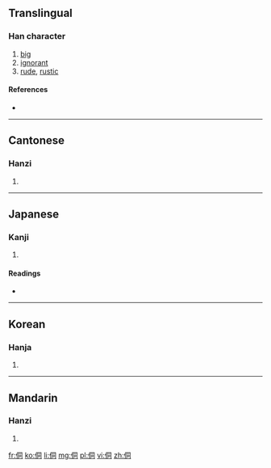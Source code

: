 ==Translingual==

===Han character===
{{Han char|rn=9|rad=人|as=06|sn=8|four=2722<sub>0</sub>|canj=人月一口 (OBMR)|ids=⿰[[亻]][[同]]}}

# [[big]]
# [[ignorant]]
# [[rude]], [[rustic]]

====References====
* {{Han ref|kx=0102.120|dkj=00601|dj=0216.100|hdz=10148.020|uh=4F97|ud=20375|bh=CBBE|bd=52158}}

----

==Cantonese==

===Hanzi===
{{yue-hanzi|jyut=|y=dung6, tung4}}

# {{defn|lang=yue|sort=人06}}

----

==Japanese==

===Kanji===
{{ja-kanji|grade=|rs=人06}}

# {{defn|lang=ja|sort=人06}}

====Readings====
* {{ja-readings|on=[[とう]] (tō), [[つ]] (tsu), [[ず]] (zu), [[どう]] (dō)|kun=[[おろか]] (oroka), [[いたむ]] (itamu), [[かたち]] (katachi), [[なほい]] (nahoi), [[まこと]] (makoto), [[つつしむ]] (tsutsushimu)}}

----

==Korean==

===Hanja===
{{ko-hanja|hangeul=동|rv=dong|mr=tong}}

# {{defn|lang=ko|sort=人06}}

----

==Mandarin==

===Hanzi===
{{cmn-hanzi|pin=[[tóng]] ([[tong2]])|wg=t'ung<sup>2</sup>}}

# {{defn|lang=cmn|sort=人06}}

[[fr:侗]]
[[ko:侗]]
[[li:侗]]
[[mg:侗]]
[[pl:侗]]
[[vi:侗]]
[[zh:侗]]